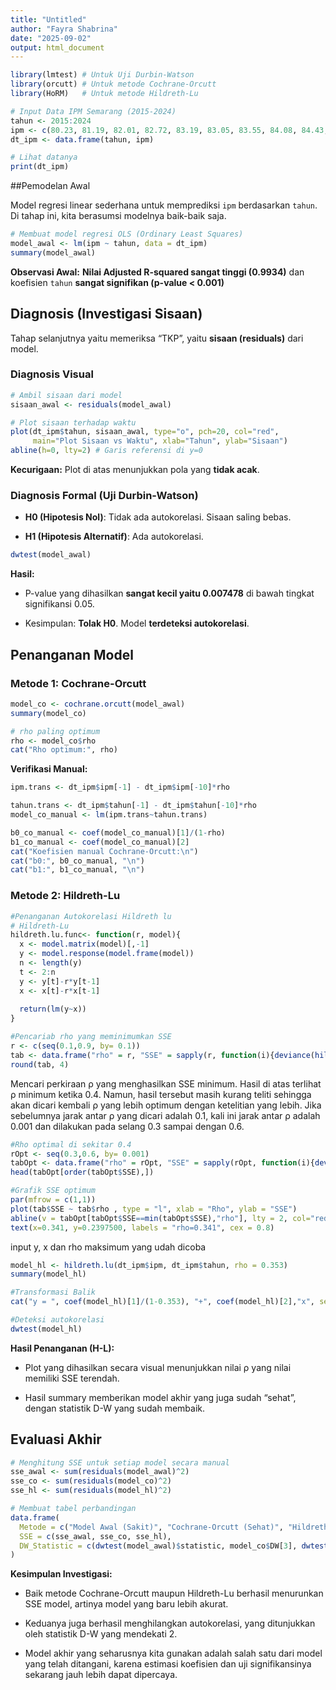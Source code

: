 ---
title: "Untitled"
author: "Fayra Shabrina"
date: "2025-09-02"
output: html_document
---

```{r}
library(lmtest) # Untuk Uji Durbin-Watson
library(orcutt) # Untuk metode Cochrane-Orcutt
library(HoRM)   # Untuk metode Hildreth-Lu
```


```{r}
# Input Data IPM Semarang (2015-2024)
tahun <- 2015:2024
ipm <- c(80.23, 81.19, 82.01, 82.72, 83.19, 83.05, 83.55, 84.08, 84.43, 85.24)
dt_ipm <- data.frame(tahun, ipm)

# Lihat datanya
print(dt_ipm)
```
##Pemodelan Awal

Model regresi linear sederhana untuk memprediksi `ipm` berdasarkan `tahun`. Di tahap ini, kita berasumsi modelnya baik-baik saja.
```{r}
# Membuat model regresi OLS (Ordinary Least Squares)
model_awal <- lm(ipm ~ tahun, data = dt_ipm)
summary(model_awal)
```
**Observasi Awal:**
**Nilai Adjusted R-squared sangat tinggi (0.9934)** dan koefisien `tahun` **sangat signifikan (p-value \< 0.001)**

## Diagnosis (Investigasi Sisaan)

Tahap selanjutnya yaitu memeriksa "TKP", yaitu **sisaan (residuals)** dari model.

### Diagnosis Visual

```{r}
# Ambil sisaan dari model
sisaan_awal <- residuals(model_awal)

# Plot sisaan terhadap waktu
plot(dt_ipm$tahun, sisaan_awal, type="o", pch=20, col="red",
     main="Plot Sisaan vs Waktu", xlab="Tahun", ylab="Sisaan")
abline(h=0, lty=2) # Garis referensi di y=0
```
**Kecurigaan:**
Plot di atas menunjukkan pola yang **tidak acak**.

### Diagnosis Formal (Uji Durbin-Watson)

-   **H0 (Hipotesis Nol)**: Tidak ada autokorelasi. Sisaan saling bebas.

-   **H1 (Hipotesis Alternatif)**: Ada autokorelasi.

```{r}
dwtest(model_awal)
```
**Hasil:**

-   P-value yang dihasilkan **sangat kecil yaitu 0.007478** di bawah tingkat signifikansi 0.05.

-   Kesimpulan: **Tolak H0**. Model **terdeteksi autokorelasi**.

## Penanganan Model

### Metode 1: Cochrane-Orcutt

```{r}
model_co <- cochrane.orcutt(model_awal)
summary(model_co)

# rho paling optimum
rho <- model_co$rho
cat("Rho optimum:", rho)
```
**Verifikasi Manual:**
```{r}
ipm.trans <- dt_ipm$ipm[-1] - dt_ipm$ipm[-10]*rho

tahun.trans <- dt_ipm$tahun[-1] - dt_ipm$tahun[-10]*rho
model_co_manual <- lm(ipm.trans~tahun.trans)

b0_co_manual <- coef(model_co_manual)[1]/(1-rho)
b1_co_manual <- coef(model_co_manual)[2]
cat("Koefisien manual Cochrane-Orcutt:\n")
cat("b0:", b0_co_manual, "\n")
cat("b1:", b1_co_manual, "\n")
```
### Metode 2: Hildreth-Lu
```{r}
#Penanganan Autokorelasi Hildreth lu
# Hildreth-Lu
hildreth.lu.func<- function(r, model){
  x <- model.matrix(model)[,-1]
  y <- model.response(model.frame(model))
  n <- length(y)
  t <- 2:n
  y <- y[t]-r*y[t-1]
  x <- x[t]-r*x[t-1]
  
  return(lm(y~x))
}

#Pencariab rho yang meminimumkan SSE
r <- c(seq(0.1,0.9, by= 0.1))
tab <- data.frame("rho" = r, "SSE" = sapply(r, function(i){deviance(hildreth.lu.func(i, model_awal))}))
round(tab, 4)
```
Mencari perkiraan ρ yang menghasilkan SSE minimum. Hasil di atas terlihat ρ minimum ketika 0.4. Namun, hasil tersebut masih kurang teliti sehingga akan dicari kembali ρ yang lebih optimum dengan ketelitian yang lebih. Jika sebelumnya jarak antar ρ yang dicari adalah 0.1, kali ini jarak antar ρ adalah 0.001 dan dilakukan pada selang 0.3 sampai dengan 0.6.

```{r}
#Rho optimal di sekitar 0.4
rOpt <- seq(0.3,0.6, by= 0.001)
tabOpt <- data.frame("rho" = rOpt, "SSE" = sapply(rOpt, function(i){deviance(hildreth.lu.func(i, model_awal))}))
head(tabOpt[order(tabOpt$SSE),])
```

```{r}
#Grafik SSE optimum
par(mfrow = c(1,1))
plot(tab$SSE ~ tab$rho , type = "l", xlab = "Rho", ylab = "SSE")
abline(v = tabOpt[tabOpt$SSE==min(tabOpt$SSE),"rho"], lty = 2, col="red",lwd=2)
text(x=0.341, y=0.2397500, labels = "rho=0.341", cex = 0.8)
```
input y, x dan rho maksimum yang udah dicoba 
```{r}
model_hl <- hildreth.lu(dt_ipm$ipm, dt_ipm$tahun, rho = 0.353)
summary(model_hl)
```

```{r}
#Transformasi Balik
cat("y = ", coef(model_hl)[1]/(1-0.353), "+", coef(model_hl)[2],"x", sep = "")
```
```{r}
#Deteksi autokorelasi
dwtest(model_hl)
```
**Hasil Penanganan (H-L):**

-   Plot yang dihasilkan secara visual menunjukkan nilai ρ yang nilai memiliki SSE terendah.

-   Hasil summary memberikan model akhir yang juga sudah "sehat", dengan statistik D-W yang sudah membaik.

## Evaluasi Akhir
```{r}
# Menghitung SSE untuk setiap model secara manual
sse_awal <- sum(residuals(model_awal)^2)
sse_co <- sum(residuals(model_co)^2)
sse_hl <- sum(residuals(model_hl)^2)

# Membuat tabel perbandingan
data.frame(
  Metode = c("Model Awal (Sakit)", "Cochrane-Orcutt (Sehat)", "Hildreth-Lu (Sehat)"),
  SSE = c(sse_awal, sse_co, sse_hl),
  DW_Statistic = c(dwtest(model_awal)$statistic, model_co$DW[3], dwtest(model_hl)$statistic)
)

```
**Kesimpulan Investigasi:**

-   Baik metode Cochrane-Orcutt maupun Hildreth-Lu berhasil menurunkan SSE model, artinya model yang baru lebih akurat.

-   Keduanya juga berhasil menghilangkan autokorelasi, yang ditunjukkan oleh statistik D-W yang mendekati 2.

-   Model akhir yang seharusnya kita gunakan adalah salah satu dari model yang telah ditangani, karena estimasi koefisien dan uji signifikansinya sekarang jauh lebih dapat dipercaya.
